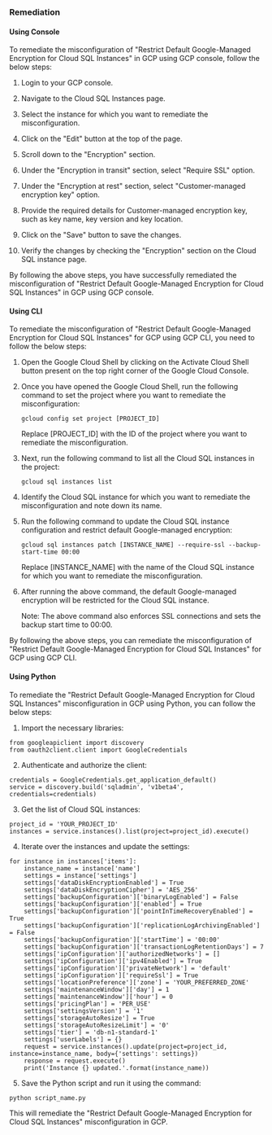 ### Remediation

#### Using Console

To remediate the misconfiguration of "Restrict Default Google-Managed Encryption for Cloud SQL Instances" in GCP using GCP console, follow the below steps:

1. Login to your GCP console.

2. Navigate to the Cloud SQL Instances page.

3. Select the instance for which you want to remediate the misconfiguration.

4. Click on the "Edit" button at the top of the page.

5. Scroll down to the "Encryption" section.

6. Under the "Encryption in transit" section, select "Require SSL" option.

7. Under the "Encryption at rest" section, select "Customer-managed encryption key" option.

8. Provide the required details for Customer-managed encryption key, such as key name, key version and key location.

9. Click on the "Save" button to save the changes.

10. Verify the changes by checking the "Encryption" section on the Cloud SQL instance page.

By following the above steps, you have successfully remediated the misconfiguration of "Restrict Default Google-Managed Encryption for Cloud SQL Instances" in GCP using GCP console.

#### Using CLI

To remediate the misconfiguration of "Restrict Default Google-Managed Encryption for Cloud SQL Instances" for GCP using GCP CLI, you need to follow the below steps:

1. Open the Google Cloud Shell by clicking on the Activate Cloud Shell button present on the top right corner of the Google Cloud Console.

2. Once you have opened the Google Cloud Shell, run the following command to set the project where you want to remediate the misconfiguration:

   ```
   gcloud config set project [PROJECT_ID]
   ```

   Replace [PROJECT_ID] with the ID of the project where you want to remediate the misconfiguration.

3. Next, run the following command to list all the Cloud SQL instances in the project:

   ```
   gcloud sql instances list
   ```

4. Identify the Cloud SQL instance for which you want to remediate the misconfiguration and note down its name.

5. Run the following command to update the Cloud SQL instance configuration and restrict default Google-managed encryption:

   ```
   gcloud sql instances patch [INSTANCE_NAME] --require-ssl --backup-start-time 00:00
   ```

   Replace [INSTANCE_NAME] with the name of the Cloud SQL instance for which you want to remediate the misconfiguration.

6. After running the above command, the default Google-managed encryption will be restricted for the Cloud SQL instance.

   Note: The above command also enforces SSL connections and sets the backup start time to 00:00.

By following the above steps, you can remediate the misconfiguration of "Restrict Default Google-Managed Encryption for Cloud SQL Instances" for GCP using GCP CLI.

#### Using Python

To remediate the "Restrict Default Google-Managed Encryption for Cloud SQL Instances" misconfiguration in GCP using Python, you can follow the below steps:

1. Import the necessary libraries:

```
from googleapiclient import discovery
from oauth2client.client import GoogleCredentials
```

2. Authenticate and authorize the client:

```
credentials = GoogleCredentials.get_application_default()
service = discovery.build('sqladmin', 'v1beta4', credentials=credentials)
```

3. Get the list of Cloud SQL instances:

```
project_id = 'YOUR_PROJECT_ID'
instances = service.instances().list(project=project_id).execute()
```

4. Iterate over the instances and update the settings:

```
for instance in instances['items']:
    instance_name = instance['name']
    settings = instance['settings']
    settings['dataDiskEncryptionEnabled'] = True
    settings['dataDiskEncryptionCipher'] = 'AES_256'
    settings['backupConfiguration']['binaryLogEnabled'] = False
    settings['backupConfiguration']['enabled'] = True
    settings['backupConfiguration']['pointInTimeRecoveryEnabled'] = True
    settings['backupConfiguration']['replicationLogArchivingEnabled'] = False
    settings['backupConfiguration']['startTime'] = '00:00'
    settings['backupConfiguration']['transactionLogRetentionDays'] = 7
    settings['ipConfiguration']['authorizedNetworks'] = []
    settings['ipConfiguration']['ipv4Enabled'] = True
    settings['ipConfiguration']['privateNetwork'] = 'default'
    settings['ipConfiguration']['requireSsl'] = True
    settings['locationPreference']['zone'] = 'YOUR_PREFERRED_ZONE'
    settings['maintenanceWindow']['day'] = 1
    settings['maintenanceWindow']['hour'] = 0
    settings['pricingPlan'] = 'PER_USE'
    settings['settingsVersion'] = '1'
    settings['storageAutoResize'] = True
    settings['storageAutoResizeLimit'] = '0'
    settings['tier'] = 'db-n1-standard-1'
    settings['userLabels'] = {}
    request = service.instances().update(project=project_id, instance=instance_name, body={'settings': settings})
    response = request.execute()
    print('Instance {} updated.'.format(instance_name))
```

5. Save the Python script and run it using the command:

```
python script_name.py
```

This will remediate the "Restrict Default Google-Managed Encryption for Cloud SQL Instances" misconfiguration in GCP.

